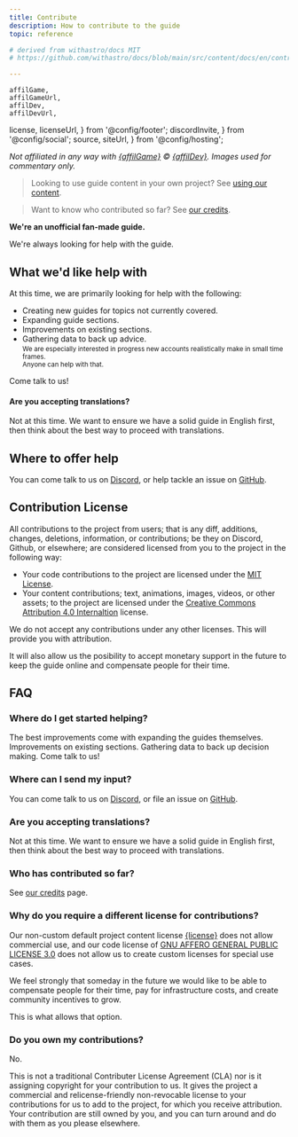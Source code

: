 ```yaml
---
title: Contribute
description: How to contribute to the guide
topic: reference

# derived from withastro/docs MIT
# https://github.com/withastro/docs/blob/main/src/content/docs/en/contribute.mdx

---
```


	affilGame, 
	affilGameUrl, 
	affilDev, 
	affilDevUrl, 	
  license, 
	licenseUrl, 
} from '@config/footer';
  discordInvite,
} from '@config/social';
  source,
  siteUrl,
} from '@config/hosting';

*Not affiliated in any way with <a href={affilGameUrl} class="text-inherit">{affilGame}</a> &copy; <a href={affilDevUrl} class="text-inherit">{affilDev}</a>. Images used for commentary only.*

> Looking to use guide content in your own project? See <a href="/site/usage/">using our content</a>.

> Want to know who contributed so far? See <a href="/site/credits/">our credits</a>.

**We're an unofficial fan-made guide.**

We're always looking for help with the guide. 

## What we'd like help with

At this time, we are primarily looking for help with the following:

- Creating new guides for topics not currently covered.
- Expanding guide sections.
- Improvements on existing sections.
- Gathering data to back up advice.<br /><small>We are especially interested in progress new accounts realistically make in small time frames.<br />Anyone can help with that.</small>

Come talk to us!

#### Are you accepting translations?

Not at this time. We want to ensure we have a solid guide in English first, then think about the best way to proceed with translations.

## Where to offer help

You can come talk to us on <a href={discordInvite}>Discord</a>, or help tackle an issue on <a href={source}>GitHub</a>.

## Contribution License

All contributions to the project from users; that is any diff, additions, changes, deletions, information, or contributions; be they on Discord, Github, or elsewhere; are considered licensed from you to the project in the following way:

- Your code contributions to the project are licensed under the [MIT License](https://opensource.org/license/mit).
- Your content contributions; text, animations, images, videos, or other assets; to the project are licensed under the [Creative Commons Attribution 4.0 Internaltion](https://creativecommons.org/licenses/by/4.0/deed.en) license.      

We do not accept any contributions under any other licenses. This will provide you with attribution.

It will also allow us the posibility to accept monetary support in the future to keep the guide online and compensate people for their time.

## FAQ

### Where do I get started helping?

The best improvements come with expanding the guides themselves. Improvements on existing sections. Gathering data to back up decision making. Come talk to us!

### Where can I send my input?

You can come talk to us on <a href={discordInvite}>Discord</a>, or file an issue on <a href={source}>GitHub</a>.

### Are you accepting translations?

Not at this time. We want to ensure we have a solid guide in English first, then think about the best way to proceed with translations.

### Who has contributed so far?

See <a href="/site/credits/">our credits</a> page.

### Why do you require a different license for contributions?

Our non-custom default project content license <a href={licenseUrl}>{license}</a> does not allow commercial use, and our code license of <a href="https://www.gnu.org/licenses/agpl-3.0.en.html">GNU AFFERO GENERAL PUBLIC LICENSE 3.0</a> does not allow us to create custom licenses for special use cases.

We feel strongly that someday in the future we would like to be able to compensate people for their time, pay for infrastructure costs, and create community incentives to grow. 

This is what allows that option.

### Do you own my contributions?

No.

This is not a traditional Contributer License Agreement (CLA) nor is it assigning copyright for your contribution to us. It gives the project a commercial and relicense-friendly non-revocable license to your contributions for us to add to the project, for which you receive attribution. Your contribution are still owned by you, and you can turn around and do with them as you please elsewhere.
